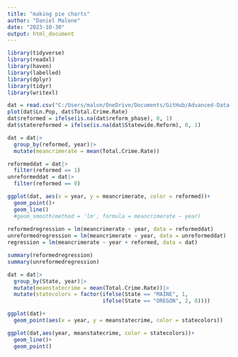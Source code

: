 ```yaml
---
title: "making pie charts"
author: "Daniel Malone"
date: "2023-10-30"
output: html_document
---
```

```r
library(tidyverse)
library(readxl)
library(haven)
library(labelled)
library(dplyr)
library(tidyr)
library(writexl)
```


```r
dat = read.csv("C:/Users/malon/OneDrive/Documents/GitHub/Advanced-Data-Project-Daniel-Margo/Combined Transformed Vars.csv")
plot(dat$Ln.Pop, dat$Total.Crime.Rate)
dat$reformed = ifelse(is.na(dat$reform_phase), 0, 1)
dat$statereformed = ifelse(is.na(dat$Statewide.Reform), 0, 1)

dat = dat|>
  group_by(reformed, year)|>
  mutate(meancrimerate = mean(Total.Crime.Rate))

reformeddat = dat|>
  filter(reformed == 1)
unreformeddat = dat|>
  filter(reformed == 0)

ggplot(dat, aes(x = year, y = meancrimerate, color = reformed))+
  geom_point()+
  geom_line()
  #geom_smooth(method = 'lm', formula = meancrimerate ~ year)
  
reformedregression = lm(meancrimerate ~ year, data = reformeddat)
unreformedregression = lm(meancrimerate ~ year, data = unreformeddat)
regression = lm(meancrimerate ~ year + reformed, data = dat)

summary(reformedregression)
summary(unreformedregression)

dat = dat|>
  group_by(State, year)|>
  mutate(meanstatecrime = mean(Total.Crime.Rate))|>
  mutate(statecolors = factor(ifelse(State == "MAINE", 1,
                              ifelse(State == "OREGON", 2, 0))))

ggplot(dat)+
  geom_point(aes(x = year, y = meanstatecrime, color = statecolors))

ggplot(dat,aes(year, meanstatecrime, color = statecolors))+
  geom_line()+
  geom_point()
```